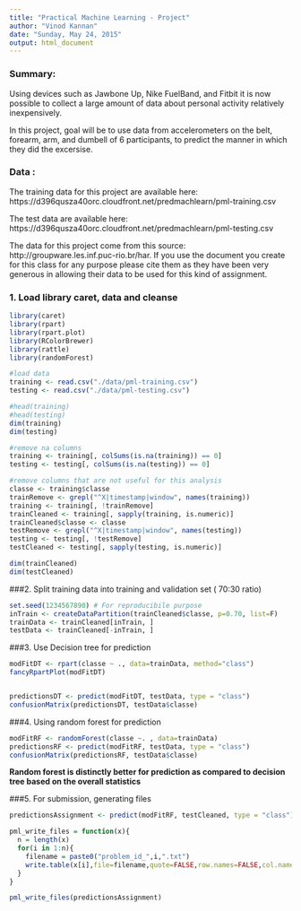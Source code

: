 ```yaml
---
title: "Practical Machine Learning - Project"
author: "Vinod Kannan"
date: "Sunday, May 24, 2015"
output: html_document
---
```

### Summary:

Using devices such as Jawbone Up, Nike FuelBand, and Fitbit it is now possible to collect a large amount of data about personal activity relatively inexpensively. 

In this project, goal will be to use data from accelerometers on the belt, forearm, arm, and dumbell of 6 participants, to predict the manner in which they did the excersise.


### Data :
The training data for this project are available here: https://d396qusza40orc.cloudfront.net/predmachlearn/pml-training.csv

The test data are available here: https://d396qusza40orc.cloudfront.net/predmachlearn/pml-testing.csv

The data for this project come from this source: http://groupware.les.inf.puc-rio.br/har. If you use the document you create for this class for any purpose please cite them as they have been very generous in allowing their data to be used for this kind of assignment. 


### 1. Load library caret, data and cleanse
```r
library(caret)
library(rpart)
library(rpart.plot)
library(RColorBrewer)
library(rattle)
library(randomForest)

#load data
training <- read.csv("./data/pml-training.csv")
testing <- read.csv("./data/pml-testing.csv")

#head(training)
#head(testing)
dim(training)
dim(testing)

#remove na columns
training <- training[, colSums(is.na(training)) == 0] 
testing <- testing[, colSums(is.na(testing)) == 0] 

#remove columns that are not useful for this analysis
classe <- training$classe
trainRemove <- grepl("^X|timestamp|window", names(training))
training <- training[, !trainRemove]
trainCleaned <- training[, sapply(training, is.numeric)]
trainCleaned$classe <- classe
testRemove <- grepl("^X|timestamp|window", names(testing))
testing <- testing[, !testRemove]
testCleaned <- testing[, sapply(testing, is.numeric)]

dim(trainCleaned)
dim(testCleaned)


```


###2. Split training data into training and validation set ( 70:30 ratio)

```r

set.seed(1234567890) # For reproducibile purpose
inTrain <- createDataPartition(trainCleaned$classe, p=0.70, list=F)
trainData <- trainCleaned[inTrain, ]
testData <- trainCleaned[-inTrain, ]

```

###3. Use Decision tree for prediction
```r

modFitDT <- rpart(classe ~ ., data=trainData, method="class")
fancyRpartPlot(modFitDT)


predictionsDT <- predict(modFitDT, testData, type = "class")
confusionMatrix(predictionsDT, testData$classe)

```


###4. Using random forest for prediction

```r

modFitRF <- randomForest(classe ~. , data=trainData)
predictionsRF <- predict(modFitRF, testData, type = "class")
confusionMatrix(predictionsRF, testData$classe)

```

**Random forest is distinctly better for prediction as compared to decision tree based on the overall statistics**

###5. For submission, generating files

```r

predictionsAssignment <- predict(modFitRF, testCleaned, type = "class")

pml_write_files = function(x){
  n = length(x)
  for(i in 1:n){
    filename = paste0("problem_id_",i,".txt")
    write.table(x[i],file=filename,quote=FALSE,row.names=FALSE,col.names=FALSE)
  }
}

pml_write_files(predictionsAssignment)

```
